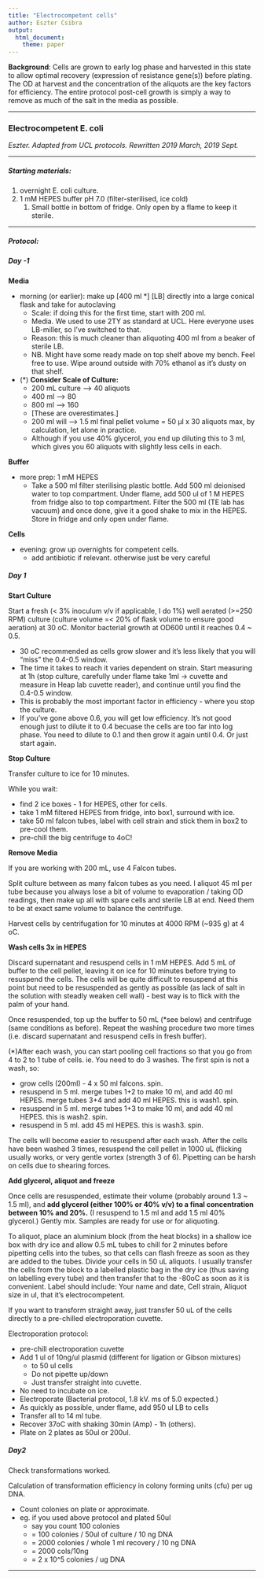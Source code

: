 ```yaml
---
title: "Electrocompetent cells"
author: Eszter Csibra
output: 
  html_document:
    theme: paper
---
```


**Background**: Cells are grown to early log phase and harvested in this state to allow optimal recovery (expression of resistance gene(s)) before plating. The OD at harvest and the concentration of the aliquots are the key factors for efficiency. The entire protocol post-cell growth is simply a way to remove as much of the salt in the media as possible.

---

### Electrocompetent E. coli
_Eszter. Adapted from UCL protocols. Rewritten 2019 March, 2019 Sept._

---

##### Starting materials:

1. overnight E. coli culture.
2. 1 mM HEPES buffer pH 7.0 (filter-sterilised, ice cold)
    1. Small bottle in bottom of fridge. Only open by a flame to keep it sterile.

---

##### Protocol:

##### Day -1

**Media**

* morning (or earlier): make up [400 ml *] [LB] directly into a large conical flask and take for autoclaving
    * Scale: if doing this for the first time, start with 200 ml.
    * Media. We used to use 2TY as standard at UCL. Here everyone uses LB-miller, so I’ve switched to that.
    * Reason: this is much cleaner than aliquoting 400 ml from a beaker of sterile LB.
    * NB. Might have some ready made on top shelf above my bench. Feel free to use. Wipe around outside with 70% ethanol as it’s dusty on that shelf.

* (*) __Consider Scale of Culture:__
    * 200 mL culture --> 40 aliquots
    * 400 ml --> 80
    * 800 ml --> 160
    * [These are overestimates.]
    * 200 ml will --> 1.5 ml final pellet volume = 50 µl x 30 aliquots max, by calculation, let alone in practice.
    * Although if you use 40% glycerol, you end up diluting this to 3 ml, which gives you 60 aliquots with slightly less cells in each.

**Buffer**

* more prep: 1 mM HEPES
    * Take a 500 ml filter sterilising plastic bottle. Add 500 ml deionised water to top compartment. Under flame, add 500 ul of 1 M HEPES from fridge also to top compartment. Filter the 500 ml (TE lab has vacuum) and once done, give it a good shake to mix in the HEPES. Store in fridge and only open under flame.
    
**Cells**

* evening: grow up overnights for competent cells.
    * add antibiotic if relevant. otherwise just be very careful

##### Day 1

**Start Culture**

Start a fresh (< 3% inoculum v/v if applicable, I do 1%) well aerated (>=250 RPM) culture (culture volume =< 20% of flask volume to ensure good aeration) at 30 oC. Monitor bacterial growth at OD600 until it reaches 0.4 ~ 0.5.

* 30 oC recommended as cells grow slower and it’s less likely that you will “miss” the 0.4-0.5 window.
* The time it takes to reach it varies dependent on strain. Start measuring at 1h (stop culture, carefully under flame take 1ml -> cuvette and measure in Heap lab cuvette reader), and continue until you find the 0.4-0.5 window.
* This is probably the most important factor in efficiency - where you stop the culture.
* If you’ve gone above 0.6, you will get low efficiency. It’s not good enough just to dilute it to 0.4 becuase the cells are too far into log phase. You need to dilute to 0.1 and then grow it again until 0.4. Or just start again.

**Stop Culture**

Transfer culture to ice for 10 minutes.

While you wait:

* find 2 ice boxes - 1 for HEPES, other for cells.
* take 1 mM filtered HEPES from fridge, into box1, surround with ice.
* take 50 ml falcon tubes, label with cell strain and stick them in box2 to pre-cool them.
* pre-chill the big centrifuge to 4oC!

**Remove Media**

If you are working with 200 mL, use 4 Falcon tubes.

Split culture between as many falcon tubes as you need. I aliquot 45 ml per tube because you always lose a bit of volume to evaporation / taking OD readings, then make up all with spare cells and sterile LB at end. Need them to be at exact same volume to balance the centrifuge.

Harvest cells by centrifugation for 10 minutes at 4000 RPM (~935 g) at 4 oC.

**Wash cells 3x in HEPES**

Discard supernatant and resuspend cells in 1 mM HEPES. Add 5 mL of buffer to the cell pellet, leaving it on ice for 10 minutes before trying to resuspend the cells. The cells will be quite difficult to resuspend at this point but need to be resuspended as gently as possible (as lack of salt in the solution with steadly weaken cell wall) - best way is to flick with the palm of your hand.

Once resuspended, top up the buffer to 50 mL (*see below) and centrifuge (same conditions as before). Repeat the washing procedure two more times (i.e. discard supernatant and resuspend cells in fresh buffer).

(*)After each wash, you can start pooling cell fractions so that you go from 4 to 2 to 1 tube of cells. ie. You need to do 3 washes. The first spin is not a wash, so:

* grow cells (200ml) - 4 x 50 ml falcons. spin.
* resuspend in 5 ml. merge tubes 1+2 to make 10 ml, and add 40 ml HEPES. merge tubes 3+4 and add 40 ml HEPES. this is wash1. spin.
* resuspend in 5 ml. merge tubes 1+3 to make 10 ml, and add 40 ml HEPES. this is wash2. spin.
* resuspend in 5 ml. add 45 ml HEPES. this is wash3. spin.

The cells will become easier to resuspend after each wash. After the cells have been
washed 3 times, resuspend the cell pellet in 1000 uL (flicking usually works, or very gentle vortex (strength 3 of 6). Pipetting can be harsh on cells due to shearing forces.

**Add glycerol, aliquot and freeze**

Once cells are resuspended, estimate their volume (probably around 1.3 ~ 1.5 ml), and **add glycerol (either 100% or 40% v/v) to a final concentration between 10% and 20%.** (I resuspend to 1.5 ml and add 1.5 ml 40% glycerol.) Gently mix. Samples are ready for use or for aliquoting.
 
To aliquot, place an aluminium block (from the heat blocks) in a shallow ice box with dry ice and allow 0.5 mL tubes to chill for 2 minutes before pipetting cells into the tubes, so that cells can flash freeze as soon as they are added to the tubes. Divide your cells in 50 uL aliquots. I usually transfer the cells from the block to a labelled plastic bag in the dry ice (thus saving on labelling every tube) and then transfer that to the -80oC as soon as it is convenient. Label should include: Your name and date, Cell strain, Aliquot size in ul, that it’s electrocompetent.
 
If you want to transform straight away, just transfer 50 uL of the cells directly to a pre-chilled electroporation cuvette.

Electroporation protocol:

* pre-chill electroporation cuvette
* Add 1 ul of 10ng/ul plasmid (different for ligation or Gibson mixtures)
    * to 50 ul cells
    * Do not pipette up/down
    * Just transfer straight into cuvette.
* No need to incubate on ice.
* Electroporate (Bacterial protocol, 1.8 kV. ms of 5.0 expected.)
* As quickly as possible, under flame, add 950 ul LB to cells
* Transfer all to 14 ml tube.
* Recover 37oC with shaking 30min (Amp) - 1h (others).
* Plate on 2 plates as 50ul or 200ul.

##### Day2

Check transformations worked.

Calculation of transformation efficiency in colony forming units (cfu) per ug DNA.

* Count colonies on plate or approximate.
* eg. if you used above protocol and plated 50ul
    * say you count 100 colonies
    * = 100 colonies / 50ul of culture / 10 ng DNA
    * = 2000 colonies / whole 1 ml recovery / 10 ng DNA
    * = 2000 cols/10ng
    * = 2 x 10^5 colonies / ug DNA

---
